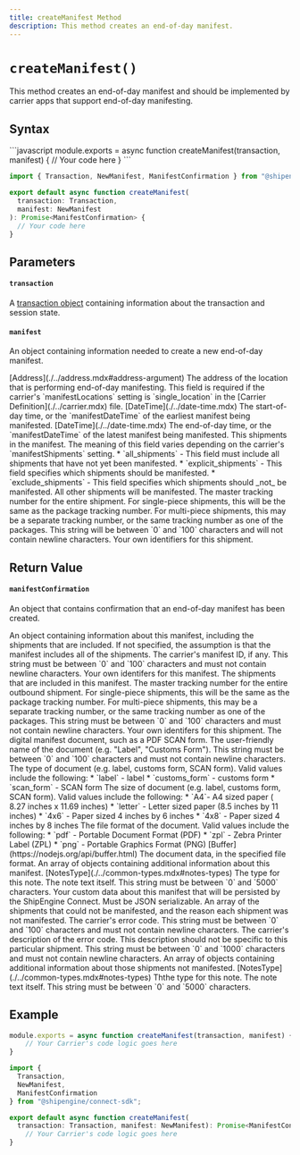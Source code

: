 ```yaml
---
title: createManifest Method
description: This method creates an end-of-day manifest.
---
```



`createManifest()`
===========================
This method creates an end-of-day manifest and should be implemented by carrier apps that support end-of-day manifesting.


Syntax
-----------------------------------------------
<CodeWrapper>
```javascript
module.exports = async function createManifest(transaction, manifest) {
  // Your code here
}
```

```typescript
import { Transaction, NewManifest, ManifestConfirmation } from "@shipengine/connect-sdk";

export default async function createManifest(
  transaction: Transaction,
  manifest: NewManifest
): Promise<ManifestConfirmation> {
  // Your code here
}
```
</CodeWrapper>



Parameters
-----------------------------------------------

#### `transaction`
A [transaction object](../transaction.mdx) containing information about the transaction and session state.

#### `manifest`
An object containing information needed to create a new end-of-day manifest.

<Reference>

  <Field name="shipFrom" nullable={true}>
    <Type>
      [Address](./../address.mdx#address-argument)
    </Type>
    <Description>
      The address of the location that is performing end-of-day manifesting. This field is required if the carrier's `manifestLocations` setting is `single_location` in the [Carrier Definition](./../carrier.mdx) file.
    </Description>
  </Field>

  <Field name="openDateTime" nullable={false}>
    <Type>
      [DateTime](./../date-time.mdx)
    </Type>
    <Description>
      The start-of-day time, or the `manifestDateTime` of the earliest manifest being manifested.
    </Description>
  </Field>

  <Field name="closeDateTime" nullable={false}>
    <Type>
      [DateTime](./../date-time.mdx)
    </Type>
    <Description>
      The end-of-day time, or the `manifestDateTime` of the latest manifest being manifested.
    </Description>
  </Field>

  <Field name="shipments" type="object[]" nullable={false}>
    <Description>
      This shipments in the manifest.
      The meaning of this field varies depending on the carrier's `manifestShipments` setting.
         * `all_shipments` - This field must include all shipments that have not yet been manifested.
         * `explicit_shipments` - This field specifies which shipments should be manifested.
         * `exclude_shipments` - This field specifies which shipments should _not_ be manifested.
         All other shipments will be manifested.
    </Description>
  </Field>

  <Field name="shipments[].trackingNumber" type="string" nullable={false}>
    <Description>
      The master tracking number for the entire shipment. For single-piece shipments, this will be the same as the package tracking number. For multi-piece shipments, this may be a separate tracking number, or the same tracking number as one of the packages.
      This string will be between `0` and `100` characters and will not contain newline characters.
    </Description>
  </Field>

  <Field name="shipments[].identifiers" type="object" nullable={false}>
    <Description>
      Your own identifiers for this shipment.
    </Description>
  </Field>

</Reference>



Return Value
-----------------------------------------------
#### `manifestConfirmation`
An object that contains confirmation that an end-of-day manifest has been created.

<Reference>

  <Field name="manifests" type="object[]" required={true}>
    <Description>
      An object containing information about this manifest, including the shipments that are included. If not specified, the assumption is that the manifest includes all of the shipments.
    </Description>
  </Field>

  <Field name="manifests[].id" type="string" required={false}>
    <Description>
      The carrier's manifest ID, if any. This string must be between `0` and `100` characters and must not contain newline characters.
    </Description>
  </Field>

  <Field name="manifests[].identifiers" type="object" required={false}>
    <Description>
      Your own identifers for this manifest.
    </Description>
  </Field>

  <Field name="manifests[].shipments" type="object[]" required={true}>
    <Description>
      The shipments that are included in this manifest.
    </Description>
  </Field>

  <Field name="manifests[].shipments[].trackingNumber" type="string" required={false}>
    <Description>
      The master tracking number for the entire outbound shipment. For single-piece shipments, this will be the same as the package tracking number. For multi-piece shipments, this may be a separate tracking number, or the same tracking number as one of the packages. This string must be between `0` and `100` characters and must not contain newline characters.
    </Description>
  </Field>

  <Field name="manifests[].shipments[].identifiers" type="object" required={false}>
    <Description>
      Your own identifers for this shipment.
    </Description>
  </Field>

  <Field name="manifests[].document" type="object" required={false}>
    <Description>
      The digital manifest document, such as a PDF SCAN form.
    </Description>
  </Field>

  <Field name="manifests[].document.name" type="string" required={false}>
    <Description>
      The user-friendly name of the document (e.g. "Label", "Customs Form"). This string must be between `0` and `100` characters and must not contain newline characters.
    </Description>
  </Field>

  <Field name="manifests[].document.type" type="string" required={true}>
    <Description>
      The type of document (e.g. label, customs form, SCAN form). Valid values include the following:
      * `label` - label
      * `customs_form` - customs form
      * `scan_form` - SCAN form
    </Description>
  </Field>

  <Field name="manifests[].document.size" type="string" required={true}>
    <Description>
      The size of document (e.g. label, customs form, SCAN form). Valid values include the following:
      * `A4`- A4 sized paper ( 8.27 inches x 11.69 inches)
      * `letter` - Letter sized paper (8.5 inches by 11 inches)
      * `4x6` - Paper sized 4 inches by 6 inches
      * `4x8` - Paper sized 4 inches by 8 inches
    </Description>
  </Field>

  <Field name="manifests[].document.format" type="string" required={true}>
    <Description>
      The file format of the document. Valid values include the following:
      * `pdf` - Portable Document Format (PDF)
      * `zpl` - Zebra Printer Label (ZPL)
      * `png` - Portable Graphics Format (PNG)
    </Description>
  </Field>

  <Field name="manifests[].document.data" required={true}>
    <Type>
      [Buffer](https://nodejs.org/api/buffer.html)
    </Type>
    <Description>
      The document data, in the specified file format.
    </Description>
  </Field>

  <Field name="manifests[].notes" type="object[]" required={false}>
    <Description>
      An array of objects containing additional information about this manifest.
    </Description>
  </Field>

  <Field name="manifests[].notes[].type" required={true}>
    <Type>
      [NotesType](./../common-types.mdx#notes-types)
    </Type>
    <Description>
      The type for this note.
    </Description>
  </Field>

  <Field name="manifests[].notes[].text" type="string" required={true}>
    <Description>
      The note text itself. This string must be between `0` and `5000` characters.
    </Description>
  </Field>

  <Field name="manifests[].metadata" type="object" required={false}>
    <Description>
      Your custom data about this manifest that will be persisted by the ShipEngine Connect. Must be JSON serializable.
    </Description>
  </Field>

  <Field name="notManifested" type="object[]" required={true}>
    <Description>
      An array of the shipments that could not be manifested, and the reason each shipment was not manifested.
    </Description>
  </Field>

  <Field name="notManifested[].code" type="string" required={false}>
    <Description>
      The carrier's error code. This string must be between `0` and `100` characters and must not contain newline characters.
    </Description>
  </Field>

  <Field name="notManifested[].description" type="string" required={false}>
    <Description>
      The carrier's description of the error code. This description should not be specific to this particular shipment. This string must be between `0` and `1000` characters and must not contain newline characters.
    </Description>
  </Field>

  <Field name="notManifested[].notes" type="object[]" required={false}>
    <Description>
      An array of objects containing additional information about those shipments not manifested.
    </Description>
  </Field>

  <Field name="notManifested[].notes[].type" required={true}>
    <Type>
      [NotesType](./../common-types.mdx#notes-types)
    </Type>
    <Description>
      Ththe type for this note.
    </Description>
  </Field>

  <Field name="notManifested[].notes[].text" type="string" required={false}>
    <Description>
      The note text itself. This string must be between `0` and `5000` characters.
    </Description>
  </Field>

</Reference>



Example
-----------------------------------------------
```javascript
module.exports = async function createManifest(transaction, manifest) {
    // Your Carrier's code logic goes here
}
```

```typescript
import {
  Transaction,
  NewManifest,
  ManifestConfirmation
} from "@shipengine/connect-sdk";

export default async function createManifest(
  transaction: Transaction, manifest: NewManifest): Promise<ManifestConfirmation[]> {
    // Your Carrier's code logic goes here
}
```
